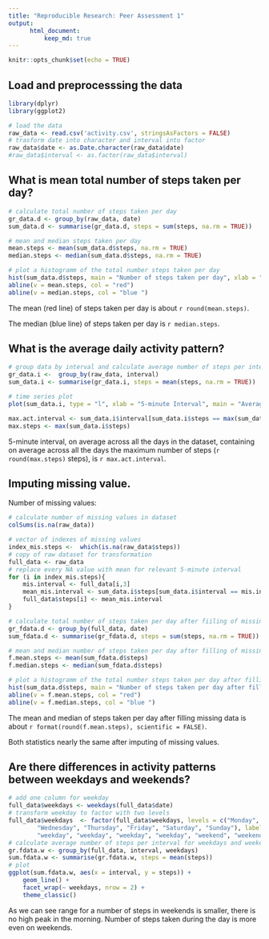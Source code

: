 ```yaml
---
title: "Reproducible Research: Peer Assessment 1"
output: 
      html_document:
          keep_md: true 
---
```


```r
knitr::opts_chunk$set(echo = TRUE)

```

## Load and preprocesssing the data
```r
library(dplyr)
library(ggplot2)
```

```r
# load the data
raw_data <- read.csv('activity.csv', stringsAsFactors = FALSE)
# trasform date into character and interval into factor
raw_data$date <- as.Date.character(raw_data$date)
#raw_data$interval <- as.factor(raw_data$interval)
```

## What is mean total number of steps taken per day?
```r
# calculate total number of steps taken per day
gr_data.d <- group_by(raw_data, date)
sum_data.d <- summarise(gr_data.d, steps = sum(steps, na.rm = TRUE))

# mean and median steps taken per day
mean.steps <- mean(sum_data.d$steps, na.rm = TRUE)
median.steps <- median(sum_data.d$steps, na.rm = TRUE)

# plot a histogramm of the total number steps taken per day
hist(sum_data.d$steps, main = "Number of steps taken per day", xlab = "Steps")
abline(v = mean.steps, col = "red")
abline(v = median.steps, col = "blue ")
```

The mean (red line) of steps taken per day is about `r round(mean.steps)`.

The median (blue line) of steps taken per day is `r median.steps`.

## What is the average daily activity pattern?

```r
# group data by interval and calculate average number of steps per interval
gr_data.i <-  group_by(raw_data, interval)
sum_data.i <- summarise(gr_data.i, steps = mean(steps, na.rm = TRUE))

# time series plot 
plot(sum_data.i, type = "l", xlab = "5-minute Interval", main = "Average Daily Steps per 5-minute Interval")

max.act.interval <- sum_data.i$interval[sum_data.i$steps == max(sum_data.i$steps)]
max.steps <- max(sum_data.i$steps)
```

5-minute interval, on average across all the days in the dataset, containing on average across all the days the maximum number of steps (`r round(max.steps)` steps), is `r max.act.interval`. 

## Imputing missing value.
Number of missing values:
```r
# calculate number of missing values in dataset
colSums(is.na(raw_data))
```

```r
# vector of indexes of missing values
index_mis.steps <-  which(is.na(raw_data$steps))
# copy of raw dataset for transformation
full_data <- raw_data
# replace every NA value with mean for relevant 5-minute interval
for (i in index_mis.steps){
    mis.interval <- full_data[i,3]
    mean_mis.interval <- sum_data.i$steps[sum_data.i$interval == mis.interval]
    full_data$steps[i] <- mean_mis.interval
}

# calculate total number of steps taken per day after fiiling of missing values
gr_fdata.d <- group_by(full_data, date)
sum_fdata.d <- summarise(gr_fdata.d, steps = sum(steps, na.rm = TRUE))

# mean and median number of steps taken per day after filling of missing values
f.mean.steps <- mean(sum_fdata.d$steps)
f.median.steps <- median(sum_fdata.d$steps)

# plot a histogramm of the total number steps taken per day after filling of missing values with lines showing mean and median
hist(sum_data.d$steps, main = "Number of steps taken per day after filling of missing values", xlab = "Steps")
abline(v = f.mean.steps, col = "red")
abline(v = f.median.steps, col = "blue ")

```

The mean and median of steps taken per day after filling missing data is about `r format(round(f.mean.steps), scientific = FALSE)`.

Both statistics nearly the same after imputing of missing values.

## Are there differences in activity patterns between weekdays and weekends?
```r
# add one column for weekday
full_data$weekdays <- weekdays(full_data$date) 
# transform weekday to factor with two levels
full_data$weekdays  <- factor(full_data$weekdays, levels = c("Monday", "Tuesday",
        "Wednesday", "Thursday", "Friday", "Saturday", "Sunday"), labels = c("weekday",
        "weekday", "weekday", "weekday", "weekday", "weekend", "weekend"))
# calculate average number of steps per interval for weekdays and weekends
gr.fdata.w <- group_by(full_data, interval, weekdays)
sum.fdata.w <- summarise(gr.fdata.w, steps = mean(steps))
# plot 
ggplot(sum.fdata.w, aes(x = interval, y = steps)) +
    geom_line() +
    facet_wrap(~ weekdays, nrow = 2) +
    theme_classic()
```

As we can see range for a number of steps in weekends is smaller, there is no high peak in the morning. Number of steps taken during the day is more even on weekends.






